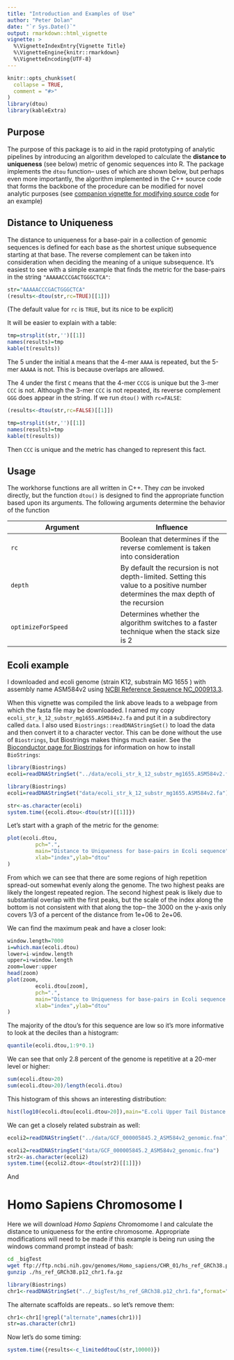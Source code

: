 ```yaml
---
title: "Introduction and Examples of Use"
author: "Peter Dolan"
date: "`r Sys.Date()`"
output: rmarkdown::html_vignette
vignette: >
  %\VignetteIndexEntry{Vignette Title}
  %\VignetteEngine{knitr::rmarkdown}
  %\VignetteEncoding{UTF-8}
---
```


```r
knitr::opts_chunk$set(
  collapse = TRUE,
  comment = "#>"
)
library(dtou)
library(kableExtra)
```

## Purpose

The purpose of this package is to aid in the rapid prototyping of analytic pipelines by introducing an algorithm developed to calculate the **distance to uniqueness** (see below) metric of genomic sequences into R.  The package implements the `dtou` function-- uses of which are shown below, but perhaps even more importantly, the algorithm implemented in the C++ source code that forms the backbone of the procedure can be modified for novel analytic purposes (see [companion vignette for modifying source code](AlgorithmModifications.html) for an example)

## Distance to Uniqueness

The distance to uniqueness for a base-pair in a collection of genomic sequences is defined for each base as the shortest unique subsequence starting at that base.  The reverse complement can be taken into consideration when deciding the meaning of a unique subsequence.  It's easiest to see with a simple example that finds the metric for the base-pairs in the string `"AAAAACCCGACTGGGCTCA"`:

```r
str="AAAAACCCGACTGGGCTCA"
(results<-dtou(str,rc=TRUE)[[1]])
```

(The default value for `rc` is `TRUE`, but its nice to be explicit)

It will be easier to explain with a table:

```r
tmp=strsplit(str,'')[[1]]
names(results)=tmp
kable(t(results))
```

The 5 under the initial `A` means that the 4-mer `AAAA` is repeated, but the 5-mer `AAAAA` is not.  This is because overlaps are allowed.

The 4 under the first `C` means that the 4-mer `CCCG` is unique but the 3-mer `CCC` is not.  Although the 3-mer `CCC` is not repeated, its reverse complement `GGG` does appear in the string.  If we run `dtou()` with `rc=FALSE`:

```r
(results<-dtou(str,rc=FALSE)[[1]])
```

```r
tmp=strsplit(str,'')[[1]]
names(results)=tmp
kable(t(results))
```

Then `CCC` is unique and the metric has changed to represent this fact.

## Usage

The workhorse functions are all written in C++.  They *can* be invoked directly, but the function `dtou()` is designed to find the appropriate function based upon its arguments. The following arguments determine the behavior of the function

Argument  | Influence
----------|----------
`rc`      | Boolean that determines if the reverse comlement is taken into consideration
`depth`   | By default the recursion is not depth-limited.  Setting this value to a positive number determines the max depth of the recursion
`optimizeForSpeed` | Determines whether the algorithm switches to a faster technique when the stack size is 2

## Ecoli example

I downloaded and ecoli genome (strain K12, substrain MG 1655 ) with assembly name ASM584v2 using [NCBI Reference Sequence NC_000913.3](https://www.ncbi.nlm.nih.gov/nuccore/NC_000913.3?report=fasta).

When this vignette was compiled the link above leads to a webpage from which the fasta file may be downloaded.  I named my copy `ecoli_str_k_12_substr_mg1655.ASM584v2.fa` and put it in a subdirectory called `data`.  I also used `Biostrings::readDNAStringSet()` to load the data and then convert it to a character vector.  This can be done without the use of `Biostrings`, but Biostrings makes things much easier.  See the [Bioconductor page for Biostrings](https://bioconductor.org/packages/release/bioc/html/Biostrings.html) for information on how to install `BioStrings`:

```r
library(Biostrings)
ecoli=readDNAStringSet("../data/ecoli_str_k_12_substr_mg1655.ASM584v2.fa")
```

```r
library(Biostrings)
ecoli=readDNAStringSet("data/ecoli_str_k_12_substr_mg1655.ASM584v2.fa")
```


```r
str<-as.character(ecoli)
system.time({ecoli.dtou<-dtou(str)[[1]]})
```

Let's start with a graph of the metric for the genome:

```r
plot(ecoli.dtou,
		 pch=".",
		 main="Distance to Uniqueness for base-pairs in Ecoli sequence",
		 xlab="index",ylab="dtou"
)
```

From which we can see that there are some regions of high repetition spread-out somewhat evenly along the genome.  The two highest peaks are likely the longest repeated region.  The second highest peak is likely due to substantial overlap with the first peaks, but the scale of the index along the bottom is not consistent with that along the top-- the 3000 on the y-axis only covers 1/3 of a percent of the distance from 1e+06 to 2e+06.  

We can find the maximum peak and have a closer look:

```r
window.length=7000
i=which.max(ecoli.dtou)
lower=i-window.length
upper=i+window.length
zoom=lower:upper
head(zoom)
plot(zoom,
		 ecoli.dtou[zoom],
		 pch=".",
		 main="Distance to Uniqueness for base-pairs in Ecoli sequence (zoomed)",
		 xlab="index",ylab="dtou"
)
```

The majority of the dtou's for this sequence are low so it's more informative to look at the deciles than a histogram:

```r
quantile(ecoli.dtou,1:9*0.1)
```

We can see that only 2.8 percent of the genome is repetitive at a $20$-mer level or higher:

```r
sum(ecoli.dtou>20)
sum(ecoli.dtou>20)/length(ecoli.dtou)
```

This histogram of this shows an interesting distribution:

```r
hist(log10(ecoli.dtou[ecoli.dtou>20]),main="E.coli Upper Tail Distance to Uniqueness",xlab="log10 dtou",sub="dtou > 20")
```

We can get a closely related substrain as well:

```r
ecoli2=readDNAStringSet("../data/GCF_000005845.2_ASM584v2_genomic.fna")
```
```r
ecoli2=readDNAStringSet("data/GCF_000005845.2_ASM584v2_genomic.fna")
str2<-as.character(ecoli2)
system.time({ecoli2.dtou<-dtou(str2)[[1]]})
```

And 

# Homo Sapiens Chromosome I

Here we will download *Homo Sapiens* Chromomome I and calculate the distance to uniqueness for the entire chromosome.  Appropriate modifications will need to be made if this example is being run using the windows command prompt instead of bash:

```bash
cd _bigTest
wget ftp://ftp.ncbi.nih.gov/genomes/Homo_sapiens/CHR_01/hs_ref_GRCh38.p12_chr1.fa.gz
gunzip ./hs_ref_GRCh38.p12_chr1.fa.gz
```

```r
library(Biostrings)
chr1<-readDNAStringSet("../_bigTest/hs_ref_GRCh38.p12_chr1.fa",format="fasta")
```

The alternate scaffolds are repeats.. so let's remove them:

```r
chr1<-chr1[!grepl("alternate",names(chr1))]
str=as.character(chr1)
```

Now let's do some timing:

```r
system.time({results<-c_limiteddtouC(str,10000)})
```


